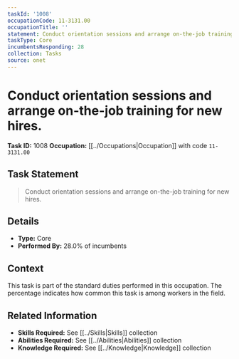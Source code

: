 ```yaml
---
taskId: '1008'
occupationCode: 11-3131.00
occupationTitle: ''
statement: Conduct orientation sessions and arrange on-the-job training for new hires.
taskType: Core
incumbentsResponding: 28
collection: Tasks
source: onet
---
```

# Conduct orientation sessions and arrange on-the-job training for new hires.

**Task ID:** 1008
**Occupation:** [[../Occupations|Occupation]] with code `11-3131.00`

## Task Statement

> Conduct orientation sessions and arrange on-the-job training for new hires.

## Details

- **Type:** Core
- **Performed By:** 28.0% of incumbents

## Context

This task is part of the standard duties performed in this occupation. The percentage indicates how common this task is among workers in the field.

## Related Information

- **Skills Required:** See [[../Skills|Skills]] collection
- **Abilities Required:** See [[../Abilities|Abilities]] collection
- **Knowledge Required:** See [[../Knowledge|Knowledge]] collection
